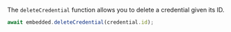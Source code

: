 The `deleteCredential` function allows you to delete a credential given its ID.

```javascript
await embedded.deleteCredential(credential.id);
```
